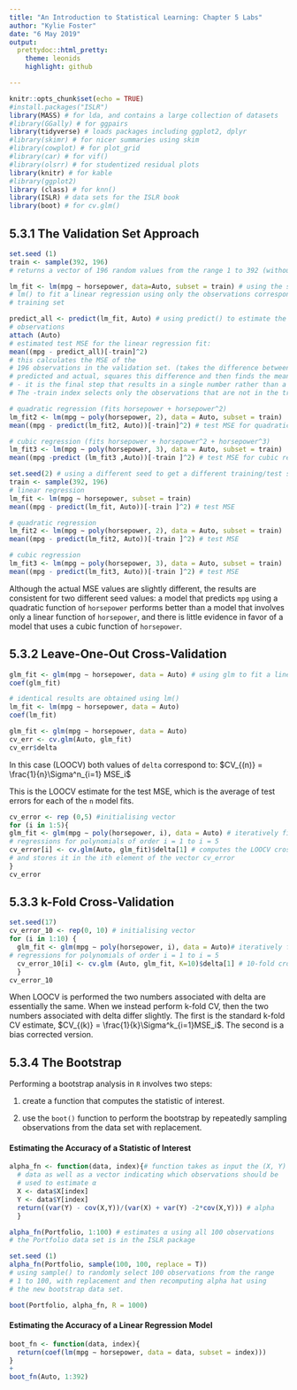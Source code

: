 ```yaml
---
title: "An Introduction to Statistical Learning: Chapter 5 Labs"
author: "Kylie Foster"
date: "6 May 2019"
output: 
  prettydoc::html_pretty:
    theme: leonids
    highlight: github

---
```


```r
knitr::opts_chunk$set(echo = TRUE)
#install.packages("ISLR")
library(MASS) # for lda, and contains a large collection of datasets
#library(GGally) # for ggpairs
library(tidyverse) # loads packages including ggplot2, dplyr
#library(skimr) # for nicer summaries using skim
#library(cowplot) # for plot_grid
#library(car) # for vif()
#library(olsrr) # for studentized residual plots
library(knitr) # for kable
#library(ggplot2)
library (class) # for knn()
library(ISLR) # data sets for the ISLR book
library(boot) # for cv.glm()
```

## 5.3.1 The Validation Set Approach


```r

set.seed (1)
train <- sample(392, 196)
# returns a vector of 196 random values from the range 1 to 392 (without replacement).

lm_fit <- lm(mpg ∼ horsepower, data=Auto, subset = train) # using the subset option in 
# lm() to fit a linear regression using only the observations corresponding to the 
# training set

predict_all <- predict(lm_fit, Auto) # using predict() to estimate the response for all 392
# observations
attach (Auto)
# estimated test MSE for the linear regression fit:
mean((mpg - predict_all)[-train]^2) 
# this calculates the MSE of the
# 196 observations in the validation set. (takes the difference between 
# predicted and actual, squares this difference and then finds the mean 
# - it is the final step that results in a single number rather than a vector). 
# The -train index selects only the observations that are not in the training set.

```

```r
# quadratic regression (fits horsepower + horsepower^2)
lm_fit2 <- lm(mpg ∼ poly(horsepower, 2), data = Auto, subset = train)
mean((mpg - predict(lm_fit2, Auto))[-train]^2) # test MSE for quadratic regression

# cubic regression (fits horsepower + horsepower^2 + horsepower^3)
lm_fit3 <- lm(mpg ∼ poly(horsepower, 3), data = Auto, subset = train)
mean((mpg -predict (lm_fit3 ,Auto))[-train ]^2) # test MSE for cubic regression

```

```r

set.seed(2) # using a different seed to get a different training/test split
train <- sample(392, 196)
# linear regression
lm_fit <- lm(mpg ∼ horsepower, subset = train)
mean((mpg - predict(lm_fit, Auto))[-train ]^2) # test MSE

# quadratic regression
lm_fit2 <- lm(mpg ∼ poly(horsepower, 2), data = Auto, subset = train)
mean((mpg - predict(lm_fit2, Auto))[-train ]^2) # test MSE

# cubic regression
lm_fit3 <- lm(mpg ∼ poly(horsepower, 3), data = Auto, subset = train)
mean((mpg - predict(lm_fit3, Auto))[-train ]^2) # test MSE

```

Although the actual MSE values are slightly different, the results are consistent for two different seed values: a model that
predicts `mpg` using a quadratic function of `horsepower` performs better than
a model that involves only a linear function of `horsepower`, and there is
little evidence in favor of a model that uses a cubic function of `horsepower`.

## 5.3.2 Leave-One-Out Cross-Validation

```r
glm_fit <- glm(mpg ∼ horsepower, data = Auto) # using glm to fit a linear regression model
coef(glm_fit)

# identical results are obtained using lm()
lm_fit <- lm(mpg ∼ horsepower, data = Auto)
coef(lm_fit)

glm_fit <- glm(mpg ∼ horsepower, data = Auto)
cv_err <- cv.glm(Auto, glm_fit)
cv_err$delta

```

In this case (LOOCV) both values of `delta` correspond to: 
$CV_{(n)} = \frac{1}{n}\Sigma^n_{i=1} MSE_i$

This is the LOOCV estimate for the test MSE, which is the average of test errors for each of the `n` model fits.

```r
cv_error <- rep (0,5) #initialising vector
for (i in 1:5){
glm_fit <- glm(mpg ∼ poly(horsepower, i), data = Auto) # iteratively fits polynomial 
# regressions for polynomials of order i = 1 to i = 5
cv_error[i] <- cv.glm(Auto, glm_fit)$delta[1] # computes the LOOCV cross-validation error,
# and stores it in the ith element of the vector cv_error
}
cv_error
```

## 5.3.3 k-Fold Cross-Validation

```r
set.seed(17)
cv_error_10 <- rep(0, 10) # initialising vector
for (i in 1:10) {
  glm_fit <- glm(mpg ∼ poly(horsepower, i), data = Auto)# iteratively fits polynomial 
# regressions for polynomials of order i = 1 to i = 5
  cv_error_10[i] <- cv.glm (Auto, glm_fit, K=10)$delta[1] # 10-fold cross-validation
  }
cv_error_10
```

When LOOCV is performed the two numbers associated with delta are
essentially the same. When we instead perform k-fold CV, then the two numbers associated with delta differ slightly. The first is the standard k-fold CV estimate, $CV_{(k)} = \frac{1}{k}\Sigma^k_{i=1}MSE_i$. The second is a bias corrected
version.

## 5.3.4 The Bootstrap

Performing a bootstrap analysis in `R` involves two steps:

1. create a function that computes the statistic of interest.

2. use the `boot()` function to perform the bootstrap by repeatedly sampling observations from the data
set with replacement.

#### Estimating the Accuracy of a Statistic of Interest

```r

alpha_fn <- function(data, index){# function takes as input the (X, Y) 
  # data as well as a vector indicating which observations should be 
  # used to estimate α
  X <- data$X[index]
  Y <- data$Y[index]
  return((var(Y) - cov(X,Y))/(var(X) + var(Y) -2*cov(X,Y))) # alpha
  }

alpha_fn(Portfolio, 1:100) # estimates α using all 100 observations
# the Portfolio data set is in the ISLR package

set.seed (1)
alpha_fn(Portfolio, sample(100, 100, replace = T))
# using sample() to randomly select 100 observations from the range 
# 1 to 100, with replacement and then recomputing alpha hat using 
# the new bootstrap data set.

boot(Portfolio, alpha_fn, R = 1000)

```

#### Estimating the Accuracy of a Linear Regression Model

```r
boot_fn <- function(data, index){
  return(coef(lm(mpg ∼ horsepower, data = data, subset = index)))
}
+ 
boot_fn(Auto, 1:392)
```

